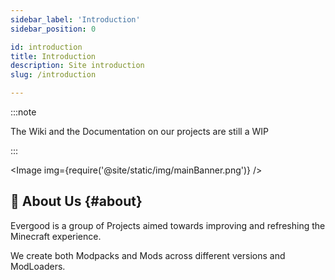 ```yaml
---
sidebar_label: 'Introduction'
sidebar_position: 0

id: introduction
title: Introduction
description: Site introduction
slug: /introduction

---
```


:::note

The Wiki and the Documentation on our projects are still a WIP

:::


<Image img={require('@site/static/img/mainBanner.png')} />

## 📌 About Us {#about}

Evergood is a group of Projects aimed towards improving and refreshing the Minecraft experience.

We create both Modpacks and Mods across different versions and ModLoaders.